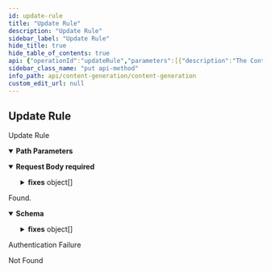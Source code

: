 ```yaml
---
id: update-rule
title: "Update Rule"
description: "Update Rule"
sidebar_label: "Update Rule"
hide_title: true
hide_table_of_contents: true
api: {"operationId":"updateRule","parameters":[{"description":"The Content Generation id.","in":"path","name":"contentGenerationId","required":true,"schema":{"type":"integer","format":"int64"}},{"description":"The id","in":"path","name":"id","required":true,"schema":{"type":"integer","format":"int64"}}],"requestBody":{"content":{"application/json":{"schema":{"type":"object","description":"The id","properties":{"fixes":{"type":"array","description":"The list of fixes to apply when the rule validation fails.","items":{"type":"object","description":"The list of fixes to apply when the rule validation fails.","properties":{"type":{"type":"string","enum":["FIND_AND_REPLACE","OPEN_AI","APPEND"],"title":"ValidationTypeEnum"},"what":{"type":"string"},"with":{"type":"string"}},"title":"ValidationFix"}},"level":{"type":"string","description":"The rule level.","enum":["RECOMMENDED","REQUIRED"],"title":"LevelEnum"},"name":{"type":"string","description":"The rule name."},"type":{"type":"string","description":"The rule type, one of `field`, `word` or `code`. By default `field`."},"what_operand_lhs":{"type":"string","description":"The left hand side operand for what condition.","enum":["EVERYWHERE","FIRST_SENTENCE","LAST_SENTENCE"],"title":"WhatOperandLhs"},"what_operand_rhs":{"type":"string","description":"The right hand side operand for what condition."},"what_operator":{"type":"string","description":"The operator for what condition.","enum":["CONTAINS","DOESNT_CONTAIN","ENDS_WITH"],"title":"WhatOperator"},"when_operand_lhs":{"type":"string","description":"The left hand side  operand for when condition."},"when_operand_rhs":{"type":"string","description":"The right hand side operand for when condition."},"when_operator":{"type":"string","description":"The operator for when condition.","enum":["ALWAYS","EQUALS","NOT_EQUALS"],"title":"WhenOperator"}},"required":["level","name","type","what_operand_lhs","what_operand_rhs","what_operator","when_operand_lhs","when_operand_rhs","when_operator"],"title":"RuleRequest"}}},"required":true},"responses":{"200":{"content":{"application/json":{"schema":{"type":"object","properties":{"content_generation_id":{"type":"integer","format":"int64","description":"The parent content generation id.","readOnly":true},"description":{"type":"string","description":"Description for the rule"},"fixes":{"type":"array","description":"The list of fixes to apply when the rule validation fails.","items":{"type":"object","description":"The list of fixes to apply when the rule validation fails.","properties":{"type":{"type":"string","enum":["FIND_AND_REPLACE","OPEN_AI","APPEND"],"title":"ValidationTypeEnum"},"what":{"type":"string"},"with":{"type":"string"}},"title":"ValidationFix"}},"id":{"type":"integer","format":"int64"},"level":{"type":"string","description":"The rule level.","enum":["RECOMMENDED","REQUIRED"],"title":"LevelEnum"},"name":{"type":"string","description":"The rule name."},"type":{"type":"string","description":"The rule type, one of `field`, `word` or `code`. By default `field`."},"what_operand_lhs":{"type":"string","description":"The left hand side operand for what condition.","enum":["EVERYWHERE","FIRST_SENTENCE","LAST_SENTENCE"],"title":"WhatOperandLhs"},"what_operand_rhs":{"type":"string","description":"The right hand side operand for what condition."},"what_operator":{"type":"string","description":"The operator for what condition.","enum":["CONTAINS","DOESNT_CONTAIN","ENDS_WITH"],"title":"WhatOperator"},"when_operand_lhs":{"type":"string","description":"The left hand side  operand for when condition."},"when_operand_rhs":{"type":"string","description":"The right hand side operand for when condition."},"when_operator":{"type":"string","description":"The operator for when condition.","enum":["ALWAYS","EQUALS","NOT_EQUALS"],"title":"WhenOperator"}},"required":["level","name","type","what_operand_lhs","what_operand_rhs","what_operator","when_operand_lhs","when_operand_rhs","when_operator"],"title":"Rule"}}},"description":"Found."},"401":{"description":"Authentication Failure"},"404":{"description":"Not Found"}},"security":[{"security_oauth2":[]}],"tags":["ContentGeneration Rules"],"description":"Update Rule","method":"put","path":"/content-generations/{contentGenerationId}/rules/{id}","servers":[{"url":"https://api.wordlift.io"}],"securitySchemes":{"security_oauth2":{"flows":{"authorizationCode":{"authorizationUrl":"https://s.wordlift.io/oauth/authorize/","scopes":{"basic":"basic scope"},"tokenUrl":"https://s.wordlift.io/oauth/token/"}},"type":"oauth2"}},"jsonRequestBodyExample":{"fixes":[{"type":"FIND_AND_REPLACE","what":"string","with":"string"}],"level":"RECOMMENDED","name":"string","type":"string","what_operand_lhs":"EVERYWHERE","what_operand_rhs":"string","what_operator":"CONTAINS","when_operand_lhs":"string","when_operand_rhs":"string","when_operator":"ALWAYS"},"info":{"contact":{"email":"hello@wordlift.io","name":"WordLift","url":"https://wordlift.io"},"description":"Generate completions based on customized linguistic models.","license":{"name":"(c) copyright 2022-present WordLift","url":"https://wordlift.io"},"termsOfService":"https://wordlift.io/terms-of-service/","title":"Content Generation","version":"1.0"},"postman":{"name":"Update Rule","description":{"type":"text/plain"},"url":{"path":["content-generations",":contentGenerationId","rules",":id"],"host":["{{baseUrl}}"],"query":[],"variable":[{"disabled":false,"description":{"content":"(Required) The Content Generation id.","type":"text/plain"},"type":"any","value":"","key":"contentGenerationId"},{"disabled":false,"description":{"content":"(Required) The id","type":"text/plain"},"type":"any","value":"","key":"id"}]},"header":[{"key":"Content-Type","value":"application/json"},{"key":"Accept","value":"application/json"}],"method":"PUT","body":{"mode":"raw","raw":"\"\"","options":{"raw":{"language":"json"}}},"auth":{"type":"oauth2","oauth2":[]}}}
sidebar_class_name: "put api-method"
info_path: api/content-generation/content-generation
custom_edit_url: null
---
```



## Update Rule



Update Rule

<details style={{"marginBottom":"1rem"}} data-collapsed={false} open={true}><summary style={{}}><strong>Path Parameters</strong></summary><div><ul><ParamsItem className={"paramsItem"} param={{"description":"The Content Generation id.","in":"path","name":"contentGenerationId","required":true,"schema":{"type":"integer","format":"int64"}}}></ParamsItem><ParamsItem className={"paramsItem"} param={{"description":"The id","in":"path","name":"id","required":true,"schema":{"type":"integer","format":"int64"}}}></ParamsItem></ul></div></details><MimeTabs><TabItem label={"application/json"} value={"application/json-schema"}><details style={{}} data-collapsed={false} open={true}><summary style={{"textAlign":"left"}}><strong>Request Body</strong><strong style={{"fontSize":"var(--ifm-code-font-size)","color":"var(--openapi-required)"}}> required</strong></summary><div style={{"textAlign":"left","marginLeft":"1rem"}}></div><ul style={{"marginLeft":"1rem"}}><SchemaItem collapsible={true} className={"schemaItem"}><details style={{}}><summary style={{}}><strong>fixes</strong><span style={{"opacity":"0.6"}}> object[]</span></summary><div style={{"marginLeft":"1rem"}}><div style={{"marginTop":".5rem","marginBottom":".5rem"}}>

The list of fixes to apply when the rule validation fails.

</div><li><div style={{"fontSize":"var(--ifm-code-font-size)","opacity":"0.6","marginLeft":"-.5rem","paddingBottom":".5rem"}}>Array [</div></li><SchemaItem collapsible={false} name={"type"} required={false} schemaName={"ValidationTypeEnum"} qualifierMessage={"**Possible values:** [`FIND_AND_REPLACE`, `OPEN_AI`, `APPEND`]"} schema={{"type":"string","enum":["FIND_AND_REPLACE","OPEN_AI","APPEND"],"title":"ValidationTypeEnum"}}></SchemaItem><SchemaItem collapsible={false} name={"what"} required={false} schemaName={"string"} qualifierMessage={undefined} schema={{"type":"string"}}></SchemaItem><SchemaItem collapsible={false} name={"with"} required={false} schemaName={"string"} qualifierMessage={undefined} schema={{"type":"string"}}></SchemaItem><li><div style={{"fontSize":"var(--ifm-code-font-size)","opacity":"0.6","marginLeft":"-.5rem"}}>]</div></li></div></details></SchemaItem><SchemaItem collapsible={false} name={"level"} required={true} schemaName={"LevelEnum"} qualifierMessage={"**Possible values:** [`RECOMMENDED`, `REQUIRED`]"} schema={{"type":"string","description":"The rule level.","enum":["RECOMMENDED","REQUIRED"],"title":"LevelEnum"}}></SchemaItem><SchemaItem collapsible={false} name={"name"} required={true} schemaName={"string"} qualifierMessage={undefined} schema={{"type":"string","description":"The rule name."}}></SchemaItem><SchemaItem collapsible={false} name={"type"} required={true} schemaName={"string"} qualifierMessage={undefined} schema={{"type":"string","description":"The rule type, one of `field`, `word` or `code`. By default `field`."}}></SchemaItem><SchemaItem collapsible={false} name={"what_operand_lhs"} required={true} schemaName={"WhatOperandLhs"} qualifierMessage={"**Possible values:** [`EVERYWHERE`, `FIRST_SENTENCE`, `LAST_SENTENCE`]"} schema={{"type":"string","description":"The left hand side operand for what condition.","enum":["EVERYWHERE","FIRST_SENTENCE","LAST_SENTENCE"],"title":"WhatOperandLhs"}}></SchemaItem><SchemaItem collapsible={false} name={"what_operand_rhs"} required={true} schemaName={"string"} qualifierMessage={undefined} schema={{"type":"string","description":"The right hand side operand for what condition."}}></SchemaItem><SchemaItem collapsible={false} name={"what_operator"} required={true} schemaName={"WhatOperator"} qualifierMessage={"**Possible values:** [`CONTAINS`, `DOESNT_CONTAIN`, `ENDS_WITH`]"} schema={{"type":"string","description":"The operator for what condition.","enum":["CONTAINS","DOESNT_CONTAIN","ENDS_WITH"],"title":"WhatOperator"}}></SchemaItem><SchemaItem collapsible={false} name={"when_operand_lhs"} required={true} schemaName={"string"} qualifierMessage={undefined} schema={{"type":"string","description":"The left hand side  operand for when condition."}}></SchemaItem><SchemaItem collapsible={false} name={"when_operand_rhs"} required={true} schemaName={"string"} qualifierMessage={undefined} schema={{"type":"string","description":"The right hand side operand for when condition."}}></SchemaItem><SchemaItem collapsible={false} name={"when_operator"} required={true} schemaName={"WhenOperator"} qualifierMessage={"**Possible values:** [`ALWAYS`, `EQUALS`, `NOT_EQUALS`]"} schema={{"type":"string","description":"The operator for when condition.","enum":["ALWAYS","EQUALS","NOT_EQUALS"],"title":"WhenOperator"}}></SchemaItem></ul></details></TabItem></MimeTabs><div><ApiTabs><TabItem label={"200"} value={"200"}><div>

Found.

</div><div><MimeTabs schemaType={"response"}><TabItem label={"application/json"} value={"application/json"}><SchemaTabs><TabItem label={"Schema"} value={"Schema"}><details style={{}} data-collapsed={false} open={true}><summary style={{"textAlign":"left"}}><strong>Schema</strong></summary><div style={{"textAlign":"left","marginLeft":"1rem"}}></div><ul style={{"marginLeft":"1rem"}}><SchemaItem collapsible={false} name={"content_generation_id"} required={false} schemaName={"int64"} qualifierMessage={undefined} schema={{"type":"integer","format":"int64","description":"The parent content generation id.","readOnly":true}}></SchemaItem><SchemaItem collapsible={false} name={"description"} required={false} schemaName={"string"} qualifierMessage={undefined} schema={{"type":"string","description":"Description for the rule"}}></SchemaItem><SchemaItem collapsible={true} className={"schemaItem"}><details style={{}}><summary style={{}}><strong>fixes</strong><span style={{"opacity":"0.6"}}> object[]</span></summary><div style={{"marginLeft":"1rem"}}><div style={{"marginTop":".5rem","marginBottom":".5rem"}}>

The list of fixes to apply when the rule validation fails.

</div><li><div style={{"fontSize":"var(--ifm-code-font-size)","opacity":"0.6","marginLeft":"-.5rem","paddingBottom":".5rem"}}>Array [</div></li><SchemaItem collapsible={false} name={"type"} required={false} schemaName={"ValidationTypeEnum"} qualifierMessage={"**Possible values:** [`FIND_AND_REPLACE`, `OPEN_AI`, `APPEND`]"} schema={{"type":"string","enum":["FIND_AND_REPLACE","OPEN_AI","APPEND"],"title":"ValidationTypeEnum"}}></SchemaItem><SchemaItem collapsible={false} name={"what"} required={false} schemaName={"string"} qualifierMessage={undefined} schema={{"type":"string"}}></SchemaItem><SchemaItem collapsible={false} name={"with"} required={false} schemaName={"string"} qualifierMessage={undefined} schema={{"type":"string"}}></SchemaItem><li><div style={{"fontSize":"var(--ifm-code-font-size)","opacity":"0.6","marginLeft":"-.5rem"}}>]</div></li></div></details></SchemaItem><SchemaItem collapsible={false} name={"id"} required={false} schemaName={"int64"} qualifierMessage={undefined} schema={{"type":"integer","format":"int64"}}></SchemaItem><SchemaItem collapsible={false} name={"level"} required={true} schemaName={"LevelEnum"} qualifierMessage={"**Possible values:** [`RECOMMENDED`, `REQUIRED`]"} schema={{"type":"string","description":"The rule level.","enum":["RECOMMENDED","REQUIRED"],"title":"LevelEnum"}}></SchemaItem><SchemaItem collapsible={false} name={"name"} required={true} schemaName={"string"} qualifierMessage={undefined} schema={{"type":"string","description":"The rule name."}}></SchemaItem><SchemaItem collapsible={false} name={"type"} required={true} schemaName={"string"} qualifierMessage={undefined} schema={{"type":"string","description":"The rule type, one of `field`, `word` or `code`. By default `field`."}}></SchemaItem><SchemaItem collapsible={false} name={"what_operand_lhs"} required={true} schemaName={"WhatOperandLhs"} qualifierMessage={"**Possible values:** [`EVERYWHERE`, `FIRST_SENTENCE`, `LAST_SENTENCE`]"} schema={{"type":"string","description":"The left hand side operand for what condition.","enum":["EVERYWHERE","FIRST_SENTENCE","LAST_SENTENCE"],"title":"WhatOperandLhs"}}></SchemaItem><SchemaItem collapsible={false} name={"what_operand_rhs"} required={true} schemaName={"string"} qualifierMessage={undefined} schema={{"type":"string","description":"The right hand side operand for what condition."}}></SchemaItem><SchemaItem collapsible={false} name={"what_operator"} required={true} schemaName={"WhatOperator"} qualifierMessage={"**Possible values:** [`CONTAINS`, `DOESNT_CONTAIN`, `ENDS_WITH`]"} schema={{"type":"string","description":"The operator for what condition.","enum":["CONTAINS","DOESNT_CONTAIN","ENDS_WITH"],"title":"WhatOperator"}}></SchemaItem><SchemaItem collapsible={false} name={"when_operand_lhs"} required={true} schemaName={"string"} qualifierMessage={undefined} schema={{"type":"string","description":"The left hand side  operand for when condition."}}></SchemaItem><SchemaItem collapsible={false} name={"when_operand_rhs"} required={true} schemaName={"string"} qualifierMessage={undefined} schema={{"type":"string","description":"The right hand side operand for when condition."}}></SchemaItem><SchemaItem collapsible={false} name={"when_operator"} required={true} schemaName={"WhenOperator"} qualifierMessage={"**Possible values:** [`ALWAYS`, `EQUALS`, `NOT_EQUALS`]"} schema={{"type":"string","description":"The operator for when condition.","enum":["ALWAYS","EQUALS","NOT_EQUALS"],"title":"WhenOperator"}}></SchemaItem></ul></details></TabItem><TabItem label={"Example (from schema)"} value={"Example (from schema)"}><ResponseSamples responseExample={"{\n  \"content_generation_id\": 0,\n  \"description\": \"string\",\n  \"fixes\": [\n    {\n      \"type\": \"FIND_AND_REPLACE\",\n      \"what\": \"string\",\n      \"with\": \"string\"\n    }\n  ],\n  \"id\": 0,\n  \"level\": \"RECOMMENDED\",\n  \"name\": \"string\",\n  \"type\": \"string\",\n  \"what_operand_lhs\": \"EVERYWHERE\",\n  \"what_operand_rhs\": \"string\",\n  \"what_operator\": \"CONTAINS\",\n  \"when_operand_lhs\": \"string\",\n  \"when_operand_rhs\": \"string\",\n  \"when_operator\": \"ALWAYS\"\n}"} language={"json"}></ResponseSamples></TabItem></SchemaTabs></TabItem></MimeTabs></div></TabItem><TabItem label={"401"} value={"401"}><div>

Authentication Failure

</div><div></div></TabItem><TabItem label={"404"} value={"404"}><div>

Not Found

</div><div></div></TabItem></ApiTabs></div>
      